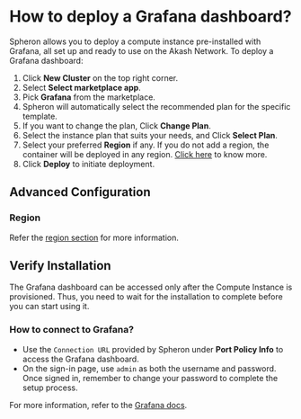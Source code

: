 
# How to deploy a Grafana dashboard?

Spheron allows you to deploy a compute instance pre-installed with Grafana, all set up and ready to use on the Akash Network.
To deploy a Grafana dashboard:

1. Click **New Cluster** on the top right corner.
2. Select **Select marketplace app**.
3. Pick **Grafana** from the marketplace.
4. Spheron will automatically select the recommended plan for the specific template.
5. If you want to change the plan, Click **Change Plan**.
6. Select the instance plan that suits your needs, and Click **Select Plan**.
7. Select your preferred **Region** if any. If you do not add a region, the container will be deployed in any region. [Click here](/compute/cluster/#region) to know more.
8. Click **Deploy** to initiate deployment.

## Advanced Configuration

### Region

Refer the [region section](/compute/cluster/#region) for more information.

## Verify Installation

The Grafana dashboard can be accessed only after the Compute Instance is provisioned.
Thus, you need to wait for the installation to complete before you can start using it.

### How to connect to Grafana?

- Use the `Connection URL` provided by Spheron under **Port Policy Info** to access the Grafana dashboard.
- On the sign-in page, use `admin` as both the username and password. Once signed in, remember to change your password to complete the setup process.

For more information, refer to the [Grafana docs](https://grafana.com/docs/grafana/latest/getting-started/build-first-dashboard/).

<Navigation name="Deploy Grafana" />
